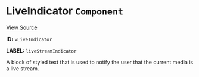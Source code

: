 
<Meta title="Packages/Player/Plugins/Controls/Control/LiveIndicator" />

# LiveIndicator `Component`

[View Source](https://github.com/vime-js/vime/blob/master/packages/vime-player/src/plugins/controls/control/LiveIndicator.svelte)

**ID:** `vLiveIndicator`

**LABEL:** `liveStreamIndicator`

A block of styled text that is used to notify the user that the current media is a live stream.